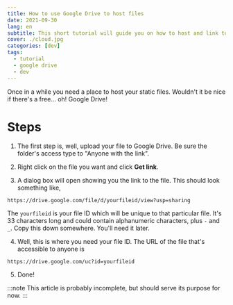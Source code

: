 ```yaml
---
title: How to use Google Drive to host files
date: 2021-09-30
lang: en
subtitle: This short tutorial will guide you on how to host and link to files on Google Drive.
cover: ./cloud.jpg
categories: [dev]
tags:
  - tutorial
  - google drive
  - dev
---
```


Once in a while you need a place to host your static files.
Wouldn't it be nice if there's a free... oh! Google Drive!

# Steps

1. The first step is, well, upload your file to Google Drive. Be sure the folder's access type to "Anyone with the link".

2. Right click on the file you want and click **Get link**.

3. A dialog box will open showing you the link to the file. This should look something like,
  ```
  https://drive.google.com/file/d/yourfileid/view?usp=sharing
  ```
  The `yourfileid` is your file ID which will be unique to that particular file.
  It's 33 characters long and could contain alphanumeric characters, plus `-` and `_`.
  Copy this down somewhere. You'll need it later.

4. Well, this is where you need your file ID. The URL of the file that's accessible to anyone is
  ```
  https://drive.google.com/uc?id=yourfileid
  ```

5. Done!

:::note
This article is probably incomplete, but should serve its purpose for now.
:::